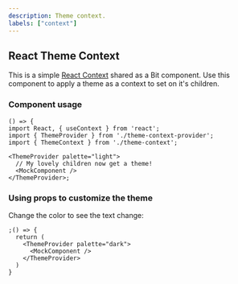 ```yaml
---
description: Theme context.
labels: ["context"]
---
```



## React Theme Context

This is a simple [React Context](https://reactjs.org/docs/context.html) shared as a Bit component.
Use this component to apply a theme as a context to set on it's children.

### Component usage

```tsx
() => {
import React, { useContext } from 'react';
import { ThemeProvider } from './theme-context-provider';
import { ThemeContext } from './theme-context';

<ThemeProvider palette="light">
  // My lovely children now get a theme!
  <MockComponent />
</ThemeProvider>;
```

### Using props to customize the theme

Change the color to see the text change:

```tsx live
;() => {
  return (
    <ThemeProvider palette="dark">
      <MockComponent />
    </ThemeProvider>
  )
}
```

